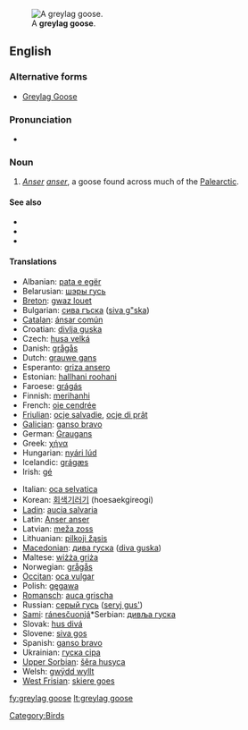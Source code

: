 [[Image:Greylag Goose in St James's Park, London - May 2006.jpg|thumb|A '''greylag goose'''.]]
==English==

===Alternative forms===
* [[Greylag Goose]]

===Pronunciation===
* {{IPA|/'gɻeɪlæg'gus/}}

===Noun===
{{en-noun|greylag geese}}

# ''[[Anser]] [[anser]]'', a goose found across much of the [[Palearctic]].

====See also====
*{{pedialite|Greylag Goose}}
*{{specieslite|Anser anser}}
*{{commonslite|Anser anser}}

====Translations====
{{trans-top|''Anser anser''}}
* Albanian: [[pata e egër]]
* Belarusian: [[шэры  гусь]]
* [[Breton]]: [[gwaz louet]]
* Bulgarian: [[сива гъска]] ([[siva g"ska]])
* [[Catalan]]: [[ánsar común]]
* Croatian: [[divlja guska]]
* Czech: [[husa velká]]
* Danish: [[grågås]]
* Dutch: [[grauwe gans]]
* Esperanto: [[griza ansero]]
* Estonian: [[hallhani roohani]]
* Faroese: [[grágás]]
* Finnish: [[merihanhi]]
* French: [[oie cendrée]] {{f}}
* [[Friulian]]: [[ocje salvadie]], [[ocje di prât]]
* [[Galician]]: [[ganso bravo]]
* German: [[Graugans]] {{f}}
* Greek: [[χήνα]]
* Hungarian: [[nyári lúd]]
* Icelandic: [[grágæs]]
* Irish: [[gé]]
{{trans-mid}}
* Italian: [[oca selvatica]]
* Korean: [[회색기러기]] (hoesaekgireogi)
* [[Ladin]]: [[aucia salvaria]]
* Latin: [[Anser anser]]
* Latvian: [[meža zoss]]
* Lithuanian: [[pilkoji žąsis]]
* [[Macedonian]]: [[дива гуска]] ([[diva guska]])
* Maltese: [[wiżża griża]]
* Norwegian: [[grågås]]
* [[Occitan]]: [[oca vulgar]]
* Polish: [[gęgawa]]
* [[Romansch]]: [[auca grischa]]
* Russian: [[серый гусь]] ([[seryj gus']])
* [[Sami]]: [[ránesčuonjá]]*Serbian: [[дивља гуска]]
* Slovak: [[hus divá]]
* Slovene: [[siva gos]]
* Spanish: [[ganso bravo]] {{m}}
* Ukrainian: [[гуска сіра]]
* [[Upper Sorbian]]: [[šěra husyca]]
* Welsh: [[gwÿdd wyllt]]
* [[West Frisian]]: [[skiere goes]]
{{trans-bottom}}

[[Category:Birds]]

[[fy:greylag goose]]
[[lt:greylag goose]]